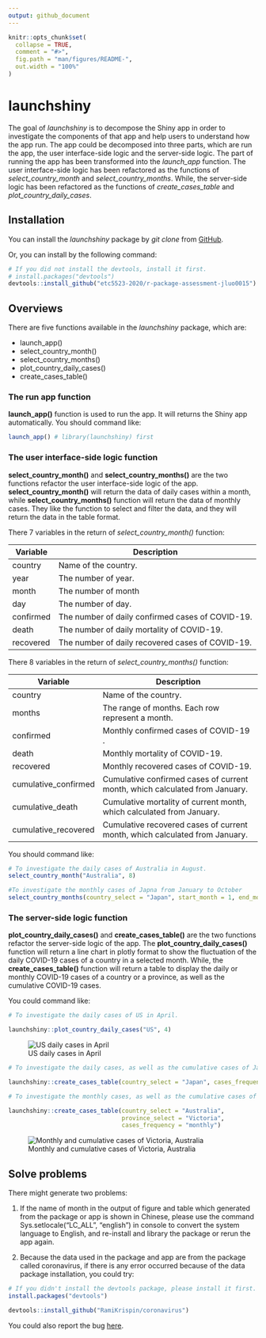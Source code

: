 ```yaml
---
output: github_document
---
```


<!-- README.md is generated from README.Rmd. Please edit that file -->

```r
knitr::opts_chunk$set(
  collapse = TRUE,
  comment = "#>",
  fig.path = "man/figures/README-",
  out.width = "100%"
)
```

# launchshiny
<!-- badges: start -->
<!-- badges: end -->

The goal of _launchshiny_ is to decompose the Shiny app in order to investigate the components of that app and help users to understand how the app run. The app could be decomposed into three parts, which are run the app, the user interface-side logic and the server-side logic. The part of running the app has been transformed into the *launch_app* function. The user interface-side logic has been refactored as the functions of *select_country_month* and *select_country_months*. While, the server-side logic has been refactored as the functions of *create_cases_table* and *plot_country_daily_cases*.

## Installation

You can install the _launchshiny_ package by _git clone_ from [GitHub]().

Or, you can install by the following command:

``` r
# If you did not install the devtools, install it first.
# install.packages("devtools")
devtools::install_github("etc5523-2020/r-package-assessment-jluo0015")
```
## Overviews

There are five functions available in the _launchshiny_ package, which are:

- launch_app()
- select_country_month()
- select_country_months()
- plot_country_daily_cases()
- create_cases_table()

### The run app function

**launch_app()** function is used to run the app. It will returns the Shiny app automatically. You should command like:

```r
launch_app() # library(launchshiny) first
```

### The user interface-side logic function

**select_country_month()** and **select_country_months()** are the two functions refactor the user interface-side logic of the app. **select_country_month()** will return the data of daily cases within a month, while **select_country_months()** function will return the data of monthly cases. They like the function to select and filter the data, and they will return the data in the table format.

There 7 variables in the return of _select_country_month()_ function:

|Variable     |Description                                     |
|-------------|------------------------------------------------|
|country      |Name of the country.                            |
|year         |The number of year.                             |
|month        |The number of month                             |
|day          |The number of day.                              |
|confirmed    |The number of daily confirmed cases of COVID-19.|
|death        |The number of daily mortality of COVID-19.      |
|recovered    |The number of daily recovered cases of COVID-19.|


There 8 variables in the return of _select_country_months()_ function:

|Variable            |Description                                                                |
|--------------------|---------------------------------------------------------------------------|
|country             |Name of the country.                                                       |
|months              |The range of months. Each row represent a month.                           |
|confirmed           |Monthly confirmed cases of COVID-19 .                                      |
|death               |Monthly mortality of COVID-19.                                             |
|recovered           |Monthly recovered cases of COVID-19.                                       |
|cumulative_confirmed|Cumulative confirmed cases of current month, which calculated from January.|
|cumulative_death    |Cumulative mortality of current month, which calculated from January.      |
|cumulative_recovered|Cumulative recovered cases of current month, which calculated from January.|

You should command like:

```r
# To investigate the daily cases of Australia in August.
select_country_month("Australia", 8)

#To investigate the monthly cases of Japna from January to October
select_country_months(country_select = "Japan", start_month = 1, end_month = 10)
```

### The server-side logic function

**plot_country_daily_cases()** and **create_cases_table()** are the two functions refactor the server-side logic of the app. The **plot_country_daily_cases()** function will return a line chart in plotly format to show the fluctuation of the daily COVID-19 cases of a country in a selected month. While, the **create_cases_table()** function will return a table to display the daily or monthly COVID-19 cases of a country or a province, as well as the cumulative COVID-19 cases. 

You could command like:

```r
# To investigate the daily cases of US in April.

launchshiny::plot_country_daily_cases("US", 4)

```

![US daily cases in April](man/figures/plot.png)

```r
# To investigate the daily cases, as well as the cumulative cases of Japan.

launchshiny::create_cases_table(country_select = "Japan", cases_frequency = "daily")
```



```r
# To investigate the monthly cases, as well as the cumulative cases of Victoria, Australia.

launchshiny::create_cases_table(country_select = "Australia", 
                                province_select = "Victoria", 
                                cases_frequency = "monthly")
```

![Monthly and cumulative cases of Victoria, Australia](man/figures/monthly_table.png)

## Solve problems

There might generate two problems:

1. If the name of month in the output of figure and table which generated from the package or app is shown in Chinese, please use the command Sys.setlocale(“LC_ALL”, “english”) in console to convert the system language to English, and re-install and library the package or rerun the app again.

2. Because the data used in the package and app are from the package called coronavirus, if there is any error occurred because of the data package installation, you could try:

```r
# If you didn't install the devtools package, please install it first.
install.packages("devtools") 

devtools::install_github("RamiKrispin/coronavirus")
```

You could also report the bug [here](https://github.com/etc5523-2020/r-package-assessment-jluo0015/issues).
